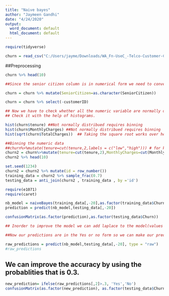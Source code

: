 ---
title: "Naive bayes"
author: "Jaymeen Gandhi"
date: "4/24/2020"
output:
  word_document: default
  html_document: default
---

```{r}
require(tidyverse)
```

```{r}
churn = read_csv("C:/Users/jayme/Downloads/WA_Fn-UseC_-Telco-Customer-Churn.csv")
```

##Preprocessing

```{r}
churn %>% head(10)
```

```{r}
##Since the senior citizen column is in numerical form we need to convert it to categorical variable.

churn = churn %>% mutate(SeniorCitizen=as.character(SeniorCitizen))

churn = churn %>% select(-customerID)
```

```{r}


## Now we have to check whether all the numeric variable are normally distributed or not.
## Check it with the help of histograms.

hist(churn$tenure) ##Not normally distribued requires binning
hist(churn$MonthlyCharges) ##Not normally distribued requires binning
hist(sqrt(churn$TotalCharges))  ## Taking the square root works over here so we do not need binning.
```

```{r}
##Binning the numeric data
##churn%>%mutate(tenure=cut(tenure,2,labels = c("low","high"))) # for knowledge
churn2 = churn%>%mutate(tenure=cut(tenure,2),MonthlyCharges=cut(MonthlyCharges,4),TotalCharges=sqrt(TotalCharges))
churn2 %>% head(10)
```


```{r}
set.seed(1234)
churn2 = churn2 %>% mutate(id = row_number())
training_data = churn2 %>% sample_frac(0.7)
testing_data = anti_join(churn2 , training_data , by ='id')
```

```{r}
require(e1071)
require(caret)
```

```{r}
nb_model = naiveBayes(training_data[,-20],as.factor(training_data$Churn),laplace = 0.1)
prediction = predict(nb_model,testing_data[,-20])

confusionMatrix(as.factor(prediction),as.factor(testing_data$Churn))

## Inorder to improve the model we can add laplace to the model(values between 0.1 to 1) or we can play with the cuts.
```

```{r}
##Now our predictions are in the Yes or no form so we can make our predictions to our raw format.

raw_predictions = predict(nb_model,testing_data[,-20], type = "raw")
#raw_predictions
```

## We can improve the accuracy by using the probablities that is 0.3. 

```{r}
new_prediction= ifelse(raw_predictions[,2]>.3, 'Yes','No')
confusionMatrix(as.factor(new_prediction), as.factor(testing_data$Churn))
```







